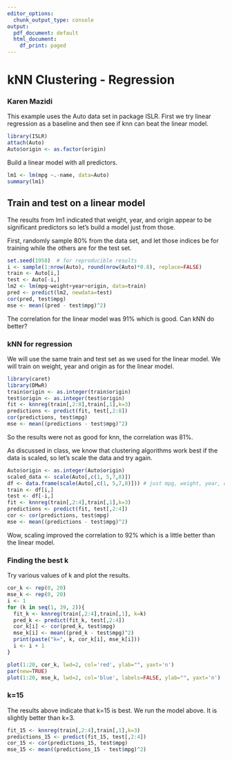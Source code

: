 ```yaml
---
editor_options:
  chunk_output_type: console
output:
  pdf_document: default
  html_document:
    df_print: paged
---
```

# kNN Clustering - Regression
### Karen Mazidi

This example uses the Auto data set in package ISLR. First we try linear regression as a baseline and then see if knn can beat the linear model. 

```r
library(ISLR)
attach(Auto)
Auto$origin <- as.factor(origin)
```

Build a linear model with all predictors. 

```r
lm1 <- lm(mpg ~.-name, data=Auto)
summary(lm1)
```

## Train and test on a linear model

The results from lm1 indicated that weight, year, and origin appear to be significant predictors so let's build a model just from those. 

First, randomly sample 80% from the data set, and let those indices be for training while the others are for the test set. 

```r
set.seed(1958)  # for reproducible results
i <- sample(1:nrow(Auto), round(nrow(Auto)*0.8), replace=FALSE)
train <- Auto[i,]
test <- Auto[-i,]
lm2 <- lm(mpg~weight+year+origin, data=train)
pred <- predict(lm2, newdata=test)
cor(pred, test$mpg)
mse <- mean((pred - test$mpg)^2)
```


The correlation for the linear model was 91% which is good. Can kNN do better?

### kNN for regression

We will use the same train and test set as we used for the linear model. We will train on weight, year and origin as for the linear model.

```r
library(caret)
library(DMwR)
train$origin <- as.integer(train$origin)
test$origin <- as.integer(test$origin)
fit <- knnreg(train[,2:8],train[,1],k=3)
predictions <- predict(fit, test[,2:8])
cor(predictions, test$mpg)
mse <- mean((predictions - test$mpg)^2)

```

So the results were not as good for knn, the correlation was 81%.

As discussed in class, we know that clustering algorithms work best if the data is scaled, so let's scale the data and try again.

```r
Auto$origin <- as.integer(Auto$origin)
scaled_data <- scale(Auto[,c(1, 5,7,8)])
df <- data.frame(scale(Auto[,c(1, 5,7,8)])) # just mpg, weight, year, origin
train <- df[i,]
test <- df[-i,]
fit <- knnreg(train[,2:4],train[,1],k=3)
predictions <- predict(fit, test[,2:4])
cor <- cor(predictions, test$mpg)
mse <- mean((predictions - test$mpg)^2)

```

Wow, scaling improved the correlation to 92% which is a little better than the linear model.

### Finding the best k

Try various values of k and plot the results. 

```r
cor_k <- rep(0, 20)
mse_k <- rep(0, 20)
i <- 1
for (k in seq(1, 39, 2)){
  fit_k <- knnreg(train[,2:4],train[,1], k=k)
  pred_k <- predict(fit_k, test[,2:4])
  cor_k[i] <- cor(pred_k, test$mpg)
  mse_k[i] <- mean((pred_k - test$mpg)^2)
  print(paste("k=", k, cor_k[i], mse_k[i]))
  i <- i + 1
}

plot(1:20, cor_k, lwd=2, col='red', ylab="", yaxt='n')
par(new=TRUE)
plot(1:20, mse_k, lwd=2, col='blue', labels=FALSE, ylab="", yaxt='n')
```
### k=15

The results above indicate that k=15 is best. We run the model above. It is slightly better than k=3.

```r
fit_15 <- knnreg(train[,2:4],train[,1],k=3)
predictions_15 <- predict(fit_15, test[,2:4])
cor_15 <- cor(predictions_15, test$mpg)
mse_15 <- mean((predictions_15 - test$mpg)^2)
```



